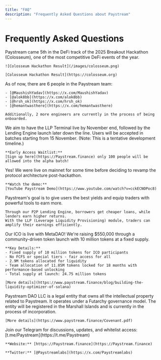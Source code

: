 ```yaml
---
title: "FAQ"
description: "Frequently Asked Questions about Paystream"
---
```


# Frequently Asked Questions

<AccordionGroup>
  <Accordion title="When did we win the Colosseum hackathon?">
    Paystream came 5th in the DeFi track of the 2025 Breakout Hackathon (Colosseum), one of the most competitive DeFi events of the year.

    ![Colosseum Hackathon Result](/images/colosseum.png)

    [Colosseum Hackathon Result](https://colosseum.org)
  </Accordion>

  <Accordion title="Who is in the team?">
    As of now, there are 6 people in the Paystream team:

    - [@MaushishYadav](https://x.com/MaushishYadav)
    - [@alok8bb](https://x.com/alok8bb)
    - [@hrsh_ok](https://x.com/hrsh_ok)
    - [@hemantwasthere](https://x.com/hemantwasthere)

    Additionally, 2 more engineers are currently in the process of being onboarded.
  </Accordion>

  <Accordion title="What's the tentative roadmap?">
    We aim to have the LLP Terminal live by November end, followed by the Lending Engine launch later down the line.
    Users will be accepted in batches starting from 15 November.
    (Note: This is a tentative development timeline.)

    **Early Access Waitlist:**
    [Sign up here](https://Paystream.finance) only 100 people will be allowed into the alpha batch!
  </Accordion>

  <Accordion title="Is there a demo of the product?">
    Yes! We were live on mainnet for some time before deciding to revamp the protocol architecture post-hackathon.

    **Watch the demo:**
    [YouTube Paystream Demo](https://www.youtube.com/watch?v=cckECNOPoc8)
  </Accordion>

  <Accordion title="What is the goal of Paystream?">
    Paystream's goal is to give users the best yields and equip traders with powerful tools to earn more.

    Through our P2P Lending Engine, borrowers get cheaper loans, while lenders earn higher returns.
    With the LLP (Leverage Liquidity Provisioning) module, traders can amplify their earnings efficiently.
  </Accordion>

  <Accordion title="What are the raise details of Paystream?">
    Our ICO is live with MetaDAO! We're raising $550,000 through a community-driven token launch with 10 million tokens at a fixed supply.

    **Key Details:**
    - Fixed supply of 10 million tokens for ICO participants
    - No FCFS or special tiers - fair access for all
    - 2.9M tokens allocated for liquidity
    - Team allocation of 11.85M tokens locked for 18 months with performance-based unlocking
    - Total supply at launch: 24.75 million tokens

    [More details](https://www.paystream.finance/blog/building-the-liquidity-optimizer-of-solana)
  </Accordion>

  <Accordion title="What is Paystream DAO LLC?">
    Paystream DAO LLC is a legal entity that owns all the intellectual property related to Paystream. It operates under a Futarchy governance model. The entity will be registered in the Marshall Islands and is currently in the process of incorporation.

    [More details](https://www.paystream.finance/Covenant.pdf)
  </Accordion>

  <Accordion title="Where can I join the community or ask more questions?">
    Join our Telegram for discussions, updates, and whitelist access:
    [t.me/Paystream](https://t.me/Paystream)

    **Website:** [https://Paystream.finance](https://Paystream.finance)

    **Twitter:** [@Paystreamlabs](https://x.com/Paystreamlabs)
  </Accordion>
</AccordionGroup>
